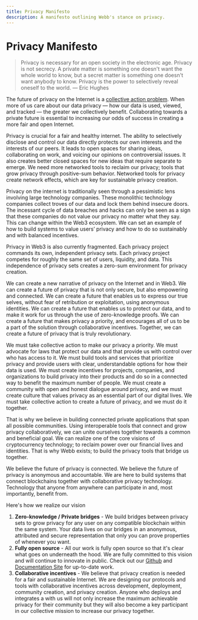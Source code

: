 ```yaml
---
title: Privacy Manifesto
description: A manifesto outlining Webb's stance on privacy.
---
```


# Privacy Manifesto

> Privacy is necessary for an open society in the electronic age. Privacy is not secrecy. A private matter is something one doesn't want the whole world to know, but a secret matter is something one doesn't want anybody to know. Privacy is the power to selectively reveal oneself to the world. — Eric Hughes

The future of privacy on the Internet is a [collective action problem](https://en.wikipedia.org/wiki/Collective_action_problem). When more of us care about our data privacy — how our data is used, viewed, and tracked — the greater we collectively benefit. Collaborating towards a private future is essential to increasing our odds of success in creating a more fair and open Internet.

Privacy is crucial for a fair and healthy internet. The ability to selectively disclose and control our data directly protects our own interests and the interests of our peers. It leads to open spaces for sharing ideas, collaborating on work, and voicing our opinions on controversial issues. It also creates better closed spaces for new ideas that require separate to emerge. We need more networked tools to reclaim our privacy; tools that grow privacy through positive-sum behavior. Networked tools for privacy create network effects, which are key for sustainable privacy creation.

Privacy on the internet is traditionally seen through a pessimistic lens involving large technology companies. These monolithic technology companies collect troves of our data and lock them behind insecure doors. The incessant cycle of data breaches and hacks can only be seen as a sign that these companies do not value our privacy no matter what they say. This can change within the Web3 ecosystem. We can set an example of how to build systems to value users’ privacy and how to do so sustainably and with balanced incentives.

Privacy in Web3 is also currently fragmented. Each privacy project commands its own, independent privacy sets. Each privacy project competes for roughly the same set of users, liquidity, and data. This independence of privacy sets creates a zero-sum environment for privacy creation.

We can create a new narrative of privacy on the Internet and in Web3. We can create a future of privacy that is not only secure, but also empowering and connected. We can create a future that enables us to express our true selves, without fear of retribution or exploitation, using anonymous identities. We can create a future that enables us to protect our data, and to make it work for us through the use of zero-knowledge proofs. We can create a future that makes privacy a priority, and encourages all of us to be a part of the solution through collaborative incentives. Together, we can create a future of privacy that is truly revolutionary.

We must take collective action to make our privacy a priority. We must advocate for laws that protect our data and that provide us with control over who has access to it. We must build tools and services that prioritize privacy and provide users with clear, understandable options for how their data is used. We must create incentives for projects, companies, and organizations to build privacy into their products and do so in a connected way to benefit the maximum number of people. We must create a community with open and honest dialogue around privacy, and we must create culture that values privacy as an essential part of our digital lives. We must take collective action to create a future of privacy, and we must do it together.

That is why we believe in building connected private applications that span all possible communities. Using interoperable tools that connect and grow privacy collaboratively, we can unite ourselves together towards a common and beneficial goal. We can realize one of the core visions of cryptocurrency technology; to reclaim power over our financial lives and identities. That is why Webb exists; to build the privacy tools that bridge us together.

We believe the future of privacy is connected. We believe the future of privacy is anonymous and accountable. We are here to build systems that connect blockchains together with collaborative privacy technology. Technology that anyone from anywhere can participate in and, most importantly, benefit from.

Here's how we realize our vision

1. **Zero-knowledge / Private bridges** - We build bridges between privacy sets to grow privacy for any user on any compatible blockchain within the same system. Your data lives on our bridges in an anonymous, attributed and secure representation that only you can prove properties of whenever you want.
2. **Fully open source** - All our work is fully open source so that it's clear what goes on underneath the hood. We are fully committed to this vision and will continue to innovate in public. Check out our [Github](https://github.com/webb-tools) and [Documentation Site](https://docs.webb.tools/) for up-to-date work.
3. **Collaborative incentives** - We believe that privacy creation is needed for a fair and sustainable Internet. We are designing our protocols and tools with collaborative incentives across development, deployment, community creation, and privacy creation. Anyone who deploys and integrates a with us will not only increase the maximum achievable privacy for their community but they will also become a key participant in our collective mission to increase our privacy together.
